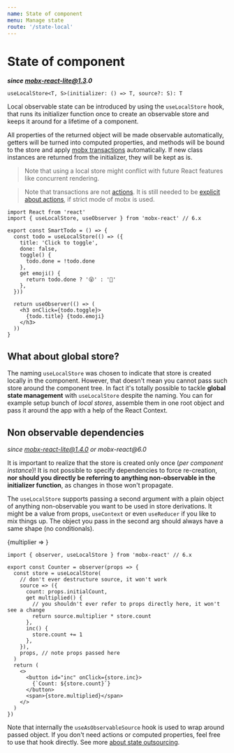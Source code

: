 ```yaml
---
name: State of component
menu: Manage state
route: '/state-local'
---
```



# State of component

**_since mobx-react-lite@1.3.0_**

```
useLocalStore<T, S>(initializer: () => T, source?: S): T
```

Local observable state can be introduced by using the `useLocalStore` hook, that runs its initializer function once to create an observable store and keeps it around for a lifetime of a component.

All properties of the returned object will be made observable automatically, getters will be turned into computed properties, and methods will be bound to the store and apply [mobx transactions][transactions] automatically. If new class instances are returned from the initializer, they will be kept as is.

> Note that using a local store might conflict with future React features like concurrent rendering.

> Note that transactions are not [actions][actions]. It is still needed to be [explicit about actions][useLocalStore and strict mode issue], if strict mode of mobx is used.


```tsx
import React from 'react'
import { useLocalStore, useObserver } from 'mobx-react' // 6.x

export const SmartTodo = () => {
  const todo = useLocalStore(() => ({
    title: 'Click to toggle',
    done: false,
    toggle() {
      todo.done = !todo.done
    },
    get emoji() {
      return todo.done ? '😜' : '🏃'
    },
  }))

  return useObserver(() => (
    <h3 onClick={todo.toggle}>
      {todo.title} {todo.emoji}
    </h3>
  ))
}
```

<Playground>
  <SmartTodo />
</Playground>

## What about global store?

The naming `useLocalStore` was chosen to indicate that store is created locally in the component. However, that doesn't mean you cannot pass such store around the component tree. In fact it's totally possible to tackle **global state management** with `useLocalStore` despite the naming. You can for example setup bunch of _local stores_, assemble them in one root object and pass it around the app with a help of the React Context.

## Non observable dependencies

_since mobx-react-lite@1.4.0 or mobx-react@6.0_

It is important to realize that the store is created only once (_per component instance_)! It is not possible to specify dependencies to force re-creation, **nor should you directly be referring to anything non-observable in the initializer function**, as changes in those won't propagate.

The `useLocalStore` supports passing a second argument with a plain object of anything non-observable you want to be used in store derivations. It might be a value from props, `useContext` or even `useReducer` if you like to mix things up. The object you pass in the second arg should always have a same shape (no conditionals).


<Playground>
  <MultiplierInput>
    {multiplier => <Counter multiplier={multiplier} initialCount={1} />}
  </MultiplierInput>
</Playground>

```tsx
import { observer, useLocalStore } from 'mobx-react' // 6.x

export const Counter = observer(props => {
  const store = useLocalStore(
    // don't ever destructure source, it won't work
    source => ({
      count: props.initialCount,
      get multiplied() {
        // you shouldn't ever refer to props directly here, it won't see a change
        return source.multiplier * store.count
      },
      inc() {
        store.count += 1
      },
    }),
    props, // note props passed here
  )
  return (
    <>
      <button id="inc" onClick={store.inc}>
        {`Count: ${store.count}`}
      </button>
      <span>{store.multiplied}</span>
    </>
  )
})
```

Note that internally the `useAsObservableSource` hook is used to wrap around passed object. If you don't need actions or computed properties, feel free to use that hook directly. See more [about state outsourcing](/state-outsourcing).

[decorators]: https://mobx.js.org/refguide/observable-decorator.html
[actions]: https://mobx.js.org/refguide/action.html
[transactions]: https://doc.ebichu.cc/mobx/refguide/transaction.html
[useLocalStore and strict mode issue]: https://github.com/mobxjs/mobx-react-lite/issues/235#issuecomment-549138533
[mobx-state-tree]: https://github.com/mobxjs/mobx-state-tree
